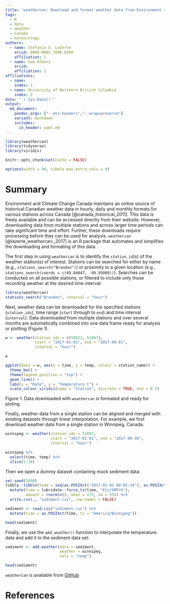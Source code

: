 ```yaml
---
title: 'weathercan: Download and format weather data from Environment and Climate Change Canada'
tags:
  - R
  - data
  - weather
  - Canada
  - meteorology
authors:
  - name: Stefanie E. LaZerte
    orcid: 0000-0002-7690-8360
    affiliation: 1
  - name: Sam Albers
    orcid: 
    affiliation: 2
affiliations:
  - name: 
    index: 1
  - name: University of Northern British Columbia
    index: 2
date: "`r Sys.Date()`"
output: 
  md_document:
    pandoc_args: ["--atx-headers","--wrap=preserve"]
    variant: markdown
    includes:
      in_header: yaml.md
---
```


```r
library(weathercan)
library(tidyverse)
library(viridis)

knitr::opts_chunk$set(cache = FALSE)

options(width = 90, tibble.max_extra_cols = 0)
```

# Summary

Environment and Climate Change Canada maintains an online source of historical Canadian weather data in hourly, daily and monthly formats for various stations across Canada [@canada_historical_2011]. This data is freely available and can be accessed directly from their website. However, downloading data from multiple stations and across larger time periods can take significant time and effort. Further, these downloads require processing before they can be used for analysis. `weathercan` [@lazerte_weathercan:_2017] is an R package that automates and simplifies the downloading and formating of this data. 

The first step in using `weathercan` is to identify the `station_id`(s) of the weather station(s) of interest. Stations can be searched for either by name (e.g., `stations_search("Brandon")`) or proximity to a given location (e.g., `stations_search(coords = c(49.84847, -99.95009))`). Searches can be conducted on all possible stations, or filtered to include only those recording weather at the desired time interval:

```r
library(weathercan)
stations_search("Brandon", interval = "hour")
```

Next, weather data can be downloaded for the specified stations (`station_ids`), time range (`start` through to `end`) and time interval (`interval`). Data downloaded from multiple stations and over several months are automatically combined into one data frame ready for analysis or plotting (Figure 1).

```r
w <- weather(station_ids = c(50821, 51097), 
             start = "2017-01-01", end = "2017-09-01",
             interval = "hour")
```

```r
w
```


```r
ggplot(data = w, aes(x = time, y = temp, colour = station_name)) +
  theme_bw() +
  theme(legend.position = "top") +
  geom_line() +
  labs(x = "Date", y = "Temperature C") +
  scale_colour_viridis(name = "Station", discrete = TRUE, end = 0.7)
```
Figure 1. Data downloaded with `weathercan` is formated and ready for ploting.

Finally, weather data from a single station can be aligned and merged with existing datasets through linear interpolation. For example, we first download weather data from a single station in Winnipeg, Canada:

```r
winnipeg <- weather(station_ids = 51097, 
                    start = "2017-01-01", end = "2017-09-30",
                    interval = "hour")
```

```r
winnipeg %>%
  select(time, temp) %>%
  slice(1:10)
```

Then we open a dummy dataset containing mock sediment data:

```r
set.seed(1000)
tibble::tibble(time = seq(as.POSIXct("2017-01-01 00:05:34"), as.POSIXct("2017-09-30"), by = "30 min")) %>%
  mutate(time = lubridate::force_tz(time, "Etc/GMT+6"),
         amount = rnorm(n(), mean = 175, sd = 15)) %>%
  write.csv(., "sediment.csv", row.names = FALSE)
```

```r
sediment <- read.csv("sediment.csv") %>%
  mutate(time = as.POSIXct(time, tz = "America/Winnipeg"))
```

```r
head(sediment)
```

Finally, we use the `add_weather()` function to interpolate the temperature data and add it to the sediment data set:

```r
sediment <- add_weather(data = sediment, 
                        weather = winnipeg, 
                        cols = "temp")
```

```r
head(sediment)
```


`weathercan` is available from [GitHub](https://github.com/steffilazerte/weathercan)


# References
